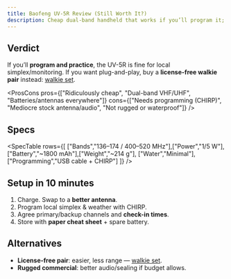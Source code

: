 ```yaml
---
title: Baofeng UV-5R Review (Still Worth It?)
description: Cheap dual-band handheld that works if you’ll program it; otherwise skip it.
---
```



<ProductCard title="Baofeng UV-5R" url="/go/baofeng/" summary="Budget VHF/UHF handheld; huge ecosystem; needs setup." />

## Verdict
If you’ll **program and practice**, the UV-5R is fine for local simplex/monitoring. If you want plug-and-play, buy a **license-free walkie pair** instead: [walkie set](/go/walkie-set/).

<ProsCons
  pros={["Ridiculously cheap", "Dual-band VHF/UHF", "Batteries/antennas everywhere"]}
  cons={["Needs programming (CHIRP)", "Mediocre stock antenna/audio", "Not rugged or waterproof"]}
/>

## Specs
<SpecTable rows={[
["Bands","136–174 / 400–520 MHz"],["Power","1/5 W"],["Battery","~1800 mAh"],["Weight","~214 g"],
["Water","Minimal"],["Programming","USB cable + CHIRP"]
]} />

## Setup in 10 minutes
1. Charge. Swap to a **better antenna**.
2. Program local simplex & weather with CHIRP.
3. Agree primary/backup channels and **check-in times**.
4. Store with **paper cheat sheet** + spare battery.

## Alternatives
- **License-free pair**: easier, less range — [walkie set](/go/walkie-set/).
- **Rugged commercial**: better audio/sealing if budget allows.
